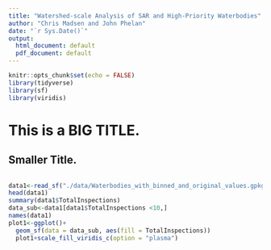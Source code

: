 ```yaml
---
title: "Watershed-scale Analysis of SAR and High-Priority Waterbodies"
author: "Chris Madsen and John Phelan"
date: "`r Sys.Date()`"
output:
  html_document: default
  pdf_document: default
---
```


```r
knitr::opts_chunk$set(echo = FALSE)
library(tidyverse)
library(sf)
library(viridis)
```

# This is a BIG TITLE.

## Smaller Title. 

```r

```

```r
data1<-read_sf("./data/Waterbodies_with_binned_and_original_values.gpkg")
head(data1)
summary(data1$TotalInspections)
data_sub<-data1[data1$TotalInspections <10,]
names(data1)
plot1<-ggplot()+
  geom_sf(data = data_sub, aes(fill = TotalInspections))
  plot1+scale_fill_viridis_c(option = "plasma")

```

